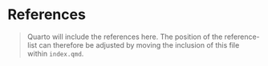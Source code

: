 # References {.unnumbered}

> Quarto will include the references here. The position of the reference-list can therefore be adjusted by moving the inclusion of this file within `index.qmd`.

::: {#refs}
:::
